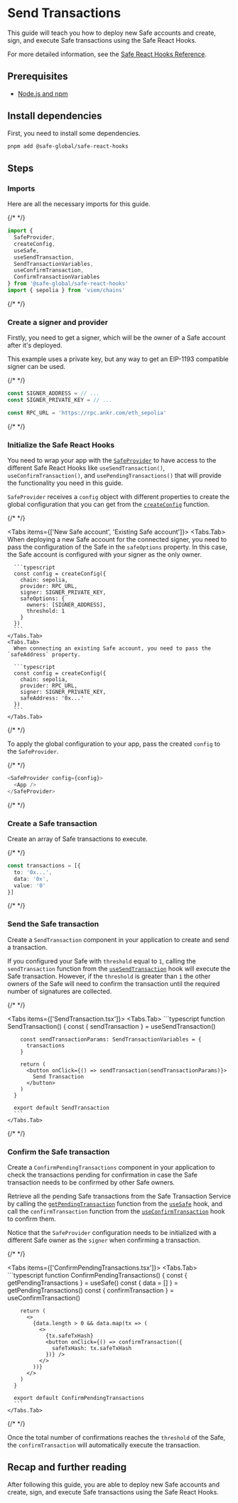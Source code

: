 
# Send Transactions

This guide will teach you how to deploy new Safe accounts and create, sign, and execute Safe transactions using the Safe React Hooks.

For more detailed information, see the [Safe React Hooks Reference](../../../reference-sdk-react-hooks/overview.mdx).

## Prerequisites

- [Node.js and npm](https://docs.npmjs.com/downloading-and-installing-node-js-and-npm)

## Install dependencies

First, you need to install some dependencies.

```bash
pnpm add @safe-global/safe-react-hooks
```

## Steps

<Steps>

  ### Imports

  Here are all the necessary imports for this guide.

  {/* <!-- vale off --> */}

  ```typescript
  import {
    SafeProvider,
    createConfig,
    useSafe,
    useSendTransaction,
    SendTransactionVariables,
    useConfirmTransaction,
    ConfirmTransactionVariables
  } from '@safe-global/safe-react-hooks'
  import { sepolia } from 'viem/chains'
  ```

  {/* <!-- vale on --> */}

  ### Create a signer and provider

  Firstly, you need to get a signer, which will be the owner of a Safe account after it's deployed.

  This example uses a private key, but any way to get an EIP-1193 compatible signer can be used.

  {/* <!-- vale off --> */}

  ```typescript
  const SIGNER_ADDRESS = // ...
  const SIGNER_PRIVATE_KEY = // ...

  const RPC_URL = 'https://rpc.ankr.com/eth_sepolia'
  ```

  {/* <!-- vale on --> */}

  ### Initialize the Safe React Hooks

  You need to wrap your app with the [`SafeProvider`](../../../reference-sdk-react-hooks/safeprovider.mdx) to have access to the different Safe React Hooks like `useSendTransaction()`, `useConfirmTransaction()`, and `usePendingTransactions()` that will provide the functionality you need in this guide.

  `SafeProvider` receives a `config` object with different properties to create the global configuration that you can get from the [`createConfig`](../../../reference-sdk-react-hooks/createconfig.mdx) function. 

  {/* <!-- vale off --> */}

  <Tabs items={['New Safe account', 'Existing Safe account']}>
    <Tabs.Tab>
      When deploying a new Safe account for the connected signer, you need to pass the configuration of the Safe in the `safeOptions` property. In this case, the Safe account is configured with your signer as the only owner.

      ```typescript
      const config = createConfig({
        chain: sepolia,
        provider: RPC_URL,
        signer: SIGNER_PRIVATE_KEY,
        safeOptions: {
          owners: [SIGNER_ADDRESS],
          threshold: 1
        }
      })
      ```
    </Tabs.Tab>
    <Tabs.Tab>
      When connecting an existing Safe account, you need to pass the `safeAddress` property.

      ```typescript
      const config = createConfig({
        chain: sepolia,
        provider: RPC_URL,
        signer: SIGNER_PRIVATE_KEY,
        safeAddress: '0x...'
      })
      ```
    </Tabs.Tab>
  </Tabs>
  
  {/* <!-- vale on --> */}

  To apply the global configuration to your app, pass the created `config` to the `SafeProvider`.

  {/* <!-- vale off --> */}

  ```typescript
  <SafeProvider config={config}>
    <App />
  </SafeProvider>
  ```

  {/* <!-- vale on --> */}

  ### Create a Safe transaction

  Create an array of Safe transactions to execute.

  {/* <!-- vale off --> */}

  ```typescript
  const transactions = [{
    to: '0x...',
    data: '0x',
    value: '0'
  }]
  ```

  {/* <!-- vale on --> */}

  ### Send the Safe transaction

  Create a `SendTransaction` component in your application to create and send a transaction.

  If you configured your Safe with `threshold` equal to `1`, calling the `sendTransaction` function from the [`useSendTransaction`](../../../reference-sdk-react-hooks/usesendtransaction.mdx) hook will execute the Safe transaction. However, if the `threshold` is greater than `1` the other owners of the Safe will need to confirm the transaction until the required number of signatures are collected.

  {/* <!-- vale off --> */}

  <Tabs items={['SendTransaction.tsx']}>
    <Tabs.Tab>
      ```typescript
      function SendTransaction() {
        const { sendTransaction } = useSendTransaction()

        const sendTransactionParams: SendTransactionVariables = {
          transactions
        }

        return (
          <button onClick={() => sendTransaction(sendTransactionParams)}>
            Send Transaction
          </button>
        )
      }

      export default SendTransaction
      ```
    </Tabs.Tab>
  </Tabs>

  {/* <!-- vale on --> */}

  ### Confirm the Safe transaction

  Create a `ConfirmPendingTransactions` component in your application to check the transactions pending for confirmation in case the Safe transaction needs to be confirmed by other Safe owners.
  
  Retrieve all the pending Safe transactions from the Safe Transaction Service by calling the [`getPendingTransaction`](../../../reference-sdk-react-hooks/usesafe/getpendingtransactions.mdx) function from the [`useSafe`](../../../reference-sdk-react-hooks/usesafe.mdx) hook, and call the `confirmTransaction` function from the [`useConfirmTransaction`](../../../reference-sdk-react-hooks/useconfirmtransaction.mdx) hook to confirm them.

  Notice that the `SafeProvider` configuration needs to be initialized with a different Safe owner as the `signer` when confirming a transaction.

  {/* <!-- vale off --> */}

  <Tabs items={['ConfirmPendingTransactions.tsx']}>
    <Tabs.Tab>
      ```typescript
      function ConfirmPendingTransactions() {
        const { getPendingTransactions } = useSafe()
        const { data = [] } = getPendingTransactions()
        const { confirmTransaction } = useConfirmTransaction()
  
        return (
          <>
            {data.length > 0 && data.map(tx => (
              <>
                {tx.safeTxHash}
                <button onClick={() => confirmTransaction({
                  safeTxHash: tx.safeTxHash
                })} />
              </>
            ))}
          </>
        )
      }

      export default ConfirmPendingTransactions
      ```
    </Tabs.Tab>
  </Tabs>

  {/* <!-- vale on --> */}

  Once the total number of confirmations reaches the `threshold` of the Safe, the `confirmTransaction` will automatically execute the transaction. 

</Steps>

## Recap and further reading

After following this guide, you are able to deploy new Safe accounts and create, sign, and execute Safe transactions using the Safe React Hooks.
